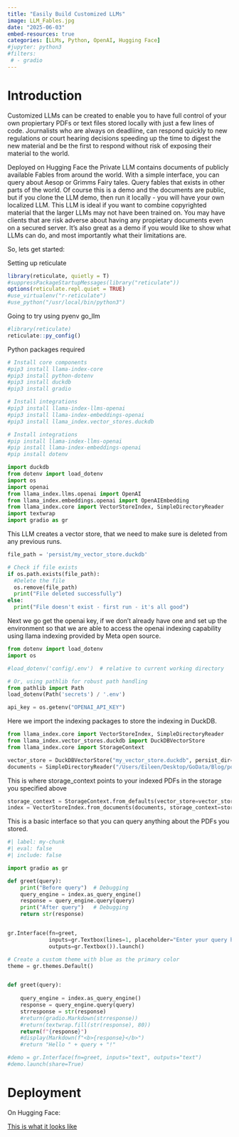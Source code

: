 ```yaml
---
title: "Easily Build Customized LLMs"
image: LLM_Fables.jpg
date: "2025-06-03"
embed-resources: true
categories: [LLMs, Python, OpenAI, Hugging Face]
#jupyter: python3
#filters:
 # - gradio
---
```


# Introduction

Customized LLMs can be created to enable you to have full control of your own propiertary PDFs or text files stored locally with just a few lines of code. Journalists who are always on deadliine, can respond quickly to new regulations or court hearing decisions speeding up the time to digest the new material and be the first to respond without risk of exposing their material to the world.

Deployed on Hugging Face the Private LLM contains documents of publicly available Fables from around the world. With a simple interface, you can query about Aesop or Grimms Fairy tales. Query fables that exists in other parts of the world. Of course this is a demo and the documents are public, but if you clone the LLM demo, then run it locally - you will have your own localized LLM. This LLM is ideal if you want to combine copyrighted material that the larger LLMs may not have been trained on. You may have clients that are risk adverse about having any propietary documents even on a secured server. It's also great as a demo if you would like to show what LLMs can do, and most importantly what their limitations are.

So, lets get started:

Setting up reticulate

```r
library(reticulate, quietly = T)
#suppressPackageStartupMessages(library("reticulate"))
options(reticulate.repl.quiet = TRUE)
#use_virtualenv("r-reticulate")
#use_python("/usr/local/bin/python3")
```

Going to try using pyenv go_llm

```r
#library(reticulate)
reticulate::py_config()
```

Python packages required

```bash

# Install core components
#pip3 install llama-index-core 
#pip3 install python-dotenv 
#pip3 install duckdb 
#pip3 install gradio

# Install integrations
#pip3 install llama-index-llms-openai
#pip3 install llama-index-embeddings-openai
#pip3 install llama_index.vector_stores.duckdb
```

```python

# Install integrations
#pip install llama-index-llms-openai
#pip install llama-index-embeddings-openai
#pip install dotenv

import duckdb
from dotenv import load_dotenv
import os
import openai
from llama_index.llms.openai import OpenAI
from llama_index.embeddings.openai import OpenAIEmbedding
from llama_index.core import VectorStoreIndex, SimpleDirectoryReader
import textwrap
import gradio as gr

```

This LLM creates a vector store, that we need to make sure is deleted from any previous runs.

```python

file_path = 'persist/my_vector_store.duckdb'

# Check if file exists
if os.path.exists(file_path):
  #Delete the file
  os.remove(file_path)
  print("File deleted successfully")
else:
  print("File doesn't exist - first run - it's all good")

```

Next we go get the openai key, if we don't already have one and set up the environment so that we are able to access the openai indexing capability using llama indexing provided by Meta open source.

```python

from dotenv import load_dotenv
import os

#load_dotenv('config/.env')  # relative to current working directory

# Or, using pathlib for robust path handling
from pathlib import Path
load_dotenv(Path('secrets') / '.env')

api_key = os.getenv("OPENAI_API_KEY")


```

Here we import the indexing packages to store the indexing in DuckDB.

```python

from llama_index.core import VectorStoreIndex, SimpleDirectoryReader
from llama_index.vector_stores.duckdb import DuckDBVectorStore
from llama_index.core import StorageContext

vector_store = DuckDBVectorStore("my_vector_store.duckdb", persist_dir="./persist/")
documents = SimpleDirectoryReader("/Users/Eileen/Desktop/GoData/Blog/posts/LLM_Demo/PDFs/").load_data()

```

This is where storage_context points to your indexed PDFs in the storage you specified above

```python
storage_context = StorageContext.from_defaults(vector_store=vector_store)
index = VectorStoreIndex.from_documents(documents, storage_context=storage_context)
```

This is a basic interface so that you can query anything about the PDFs you stored.

```python
#| label: my-chunk
#| eval: false
#| include: false

import gradio as gr

def greet(query):
    print("Before query")  # Debugging
    query_engine = index.as_query_engine()
    response = query_engine.query(query)
    print("After query")   # Debugging
    return str(response)


gr.Interface(fn=greet, 
             inputs=gr.Textbox(lines=1, placeholder="Enter your query here..."), 
             outputs=gr.Textbox()).launch()

```

```python
# Create a custom theme with blue as the primary color
theme = gr.themes.Default()  


def greet(query):
    
    query_engine = index.as_query_engine()
    response = query_engine.query(query)
    strresponse = str(response)
    #return(gradio.Markdown(strresponse))
    #return(textwrap.fill(str(response), 80))
    return(f"{response}")
    #display(Markdown(f"<b>{response}</b>")
    #return "Hello " + query + "!"

#demo = gr.Interface(fn=greet, inputs="text", outputs="text")
#demo.launch(share=True)   
```

# Deployment

On Hugging Face:

[This is what it looks like](https://huggingface.co/spaces/GoData/Fables-beta)
